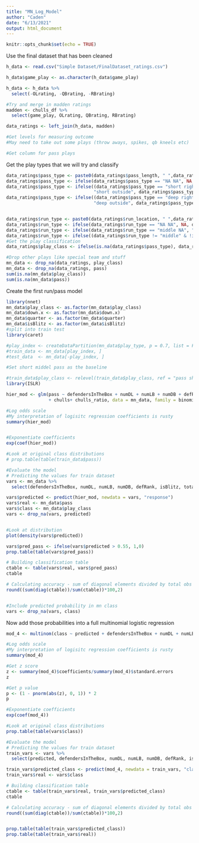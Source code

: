 ```yaml
---
title: "MN_Log_Model"
author: "Caden"
date: "6/13/2021"
output: html_document
---
```


```r
knitr::opts_chunk$set(echo = TRUE)
```

Use the final dataset that has been cleaned

```r
h_data <- read.csv("Simple Dataset/FinalDataset_ratings.csv")

h_data$game_play <- as.character(h_data$game_play)

h_data <- h_data %>%
  select(-OLrating, -QBrating, -RBrating)

#Try and merge in madden ratings
madden <- chulls_df %>%
  select(game_play, OLrating, QBrating, RBrating)

data_ratings <- left_join(h_data, madden)

#Get levels for measuring outcome
#May need to take out some plays (throw aways, spikes, qb kneels etc)

#Get column for pass plays


```


Get the play types that we will try and classify 
```r

data_ratings$pass_type <- paste0(data_ratings$pass_length, " ",data_ratings$pass_location)
data_ratings$pass_type <- ifelse(data_ratings$pass_type == "NA NA", NA, data_ratings$pass_type)
data_ratings$pass_type <- ifelse((data_ratings$pass_type == "short right" | data_ratings$pass_type == "short left"),
                                 "short outside", data_ratings$pass_type)
data_ratings$pass_type <- ifelse((data_ratings$pass_type == "deep right" | data_ratings$pass_type == "deep left"),
                                 "deep outside", data_ratings$pass_type)


data_ratings$run_type <- paste0(data_ratings$run_location, " ",data_ratings$run_gap)
data_ratings$run_type <- ifelse(data_ratings$run_type == "NA NA", NA, data_ratings$run_type)
data_ratings$run_type <- ifelse(data_ratings$run_type == "middle NA", "middle", data_ratings$run_type)
data_ratings$run_type <- ifelse((data_ratings$run_type != "middle" & !is.na(data_ratings$run_type)), "outside", data_ratings$run_type)
#Get the play classification 
data_ratings$play_class <- ifelse(is.na(data_ratings$pass_type), data_ratings$run_type, data_ratings$pass_type)

#Drop other plays like special team and stuff
mn_data <- drop_na(data_ratings, play_class)
mn_data <- drop_na(data_ratings, pass)
sum(is.na(mn_data$play_class))
sum(is.na(mn_data$pass))

```


Create the first run/pass model
```r

library(nnet)
mn_data$play_class <- as.factor(mn_data$play_class)
mn_data$down.x <- as.factor(mn_data$down.x)
mn_data$quarter <- as.factor(mn_data$quarter)
mn_data$isBlitz <- as.factor(mn_data$isBlitz)
#split into train test
library(caret)

#play_index <- createDataPartition(mn_data$play_type, p = 0.7, list = FALSE)
#train_data <- mn_data[play_index, ]
#test_data  <- mn_data[-play_index, ]

#Set short middel pass as the baseline

#train_data$play_class <- relevel(train_data$play_class, ref = "pass short middle")
library(ISLR)

hier_mod <- glm(pass ~ defendersInTheBox + numDL + numLB + numDB + defRank + isBlitz + totalSacksGame + totalIntGame + avgPassRushers + totalPassBlitzGame + safety_depth + avg_corner_depth
                + chulls+ chulls_ratio, data = mn_data, family = binomial)

#Log odds scale
#My interpretation of logisitc regression coefficients is rusty
summary(hier_mod)


#Exponentiate coefficients
exp(coef(hier_mod))

#Look at original class distributions
# prop.table(table(train_data$pass))

#Evaluate the model
# Predicting the values for train dataset
vars <- mn_data %>%
  select(defendersInTheBox, numDL, numLB, numDB, defRank, isBlitz, totalSacksGame, totalIntGame, avgPassRushers, totalPassBlitzGame, safety_depth, avg_corner_depth, chulls, chulls_ratio)

vars$predicted <- predict(hier_mod, newdata = vars, "response")
vars$real <- mn_data$pass
vars$class <- mn_data$play_class
vars <- drop_na(vars, predicted)


#Look at distribution
plot(density(vars$predicted))

vars$pred_pass <- ifelse(vars$predicted > 0.55, 1,0)
prop.table(table(vars$pred_pass))

# Building classification table
ctable <- table(vars$real, vars$pred_pass)
ctable

# Calculating accuracy - sum of diagonal elements divided by total obs
round((sum(diag(ctable))/sum(ctable))*100,2)


#Include predicted probability in mn class
vars <- drop_na(vars, class)
```

Now add those probabilities into a full multinomial logistic regression 
```r

mod_4 <- multinom(class ~ predicted + defendersInTheBox + numDL + numLB + numDB + defRank + isBlitz + totalSacksGame + totalIntGame + avgPassRushers + totalPassBlitzGame + safety_depth + avg_corner_depth+ chulls+ chulls_ratio, data = vars)

#Log odds scale
#My interpretation of logisitc regression coefficients is rusty
summary(mod_4)

#Get z score
z <- summary(mod_4)$coefficients/summary(mod_4)$standard.errors
z

#Get p value
p <- (1 - pnorm(abs(z), 0, 1)) * 2
p

#Exponentiate coefficients
exp(coef(mod_4))

#Look at original class distributions
prop.table(table(vars$class))

#Evaluate the model
# Predicting the values for train dataset
train_vars <- vars %>%
  select(predicted, defendersInTheBox, numDL, numLB, numDB, defRank, isBlitz, totalSacksGame, totalIntGame, avgPassRushers, totalPassBlitzGame, safety_depth, avg_corner_depth, chulls, chulls_ratio)

train_vars$predicted_class <- predict(mod_4, newdata = train_vars, "class")
train_vars$real <- vars$class

# Building classification table
ctable <- table(train_vars$real, train_vars$predicted_class)
ctable

# Calculating accuracy - sum of diagonal elements divided by total obs
round((sum(diag(ctable))/sum(ctable))*100,2)


prop.table(table(train_vars$predicted_class))
prop.table(table(train_vars$real))

```

